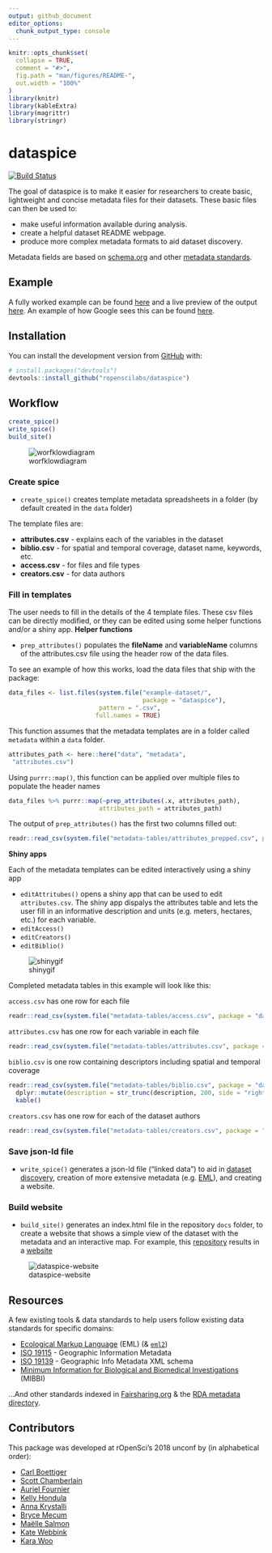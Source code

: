 ```yaml
---
output: github_document
editor_options: 
  chunk_output_type: console
---
```


<!-- README.md is generated from README.Rmd. Please edit that file -->

```r
knitr::opts_chunk$set(
  collapse = TRUE,
  comment = "#>",
  fig.path = "man/figures/README-",
  out.width = "100%"
)
library(knitr)
library(kableExtra)
library(magrittr)
library(stringr)
```
# dataspice

[![Build Status](https://travis-ci.com/ropenscilabs/dataspice.svg?branch=master)](https://travis-ci.com/ropenscilabs/dataspice)

The goal of dataspice is to make it easier for researchers to create basic, lightweight and concise metadata files for their datasets. These basic files can then be used to:

- make useful information available during analysis.
- create a helpful dataset README webpage.
- produce more complex metadata formats to aid dataset discovery.

Metadata fields are based on [schema.org](http://schema.org/Dataset) and other [metadata standards](https://github.com/ropenscilabs/dataspice#resources).

## Example

A fully worked example can be found [here](https://github.com/amoeba/dataspice-example) and a live preview of the output [here](https://amoeba.github.io/dataspice-example/). An example of how Google sees this can be found [here](https://search.google.com/structured-data/testing-tool/u/0/#url=https%3A%2F%2Famoeba.github.io%2Fdataspice-example%2F).

## Installation

You can install the development version from [GitHub](https://github.com/) with:

``` r
# install.packages("devtools")
devtools::install_github("ropenscilabs/dataspice")
```
## Workflow

```r
create_spice()
write_spice() 
build_site()
```

![worfklowdiagram](man/figures/dataspice_workflow.png)

### Create spice

* `create_spice()` creates template metadata spreadsheets in a folder (by default created in the `data` folder)

The template files are:

* **attributes.csv** - explains each of the variables in the dataset
* **biblio.csv** - for spatial and temporal coverage, dataset name, keywords, etc.
* **access.csv** - for files and file types
* **creators.csv** - for data authors

### Fill in templates

The user needs to fill in the details of the 4 template files. These csv files can be directly modified, or they can be edited using some helper functions and/or a shiny app. 
**Helper functions**

* `prep_attributes()` populates the **fileName** and **variableName** columns of the attributes.csv file using the header row of the data files. 

To see an example of how this works, load the data files that ship with the package:

```r
data_files <- list.files(system.file("example-dataset/", 
                                     package = "dataspice"), 
                         pattern = ".csv",
                        full.names = TRUE)
```

This function assumes that the metadata templates are in a folder called `metadata` within a `data` folder.

```r
attributes_path <- here::here("data", "metadata",
 "attributes.csv")
```

Using `purrr::map()`, this function can be applied over multiple files to populate the header names

```r
data_files %>% purrr::map(~prep_attributes(.x, attributes_path),
                         attributes_path = attributes_path)
```

The output of `prep_attributes()` has the first two columns filled out:

```r
readr::read_csv(system.file("metadata-tables/attributes_prepped.csv", package = "dataspice")) %>% head() %>% kable()
```

**Shiny apps**

Each of the metadata templates can be edited interactively using a shiny app

* `editAttritubes()` opens a shiny app that can be used to edit `attributes.csv`. The shiny app dispalys the attributes table and lets the user fill in an informative description and units (e.g. meters, hectares, etc.) for each variable. 
* `editAccess()`
* `editCreators()`
* `editBiblio()`

![shinygif](man/figures/before123.gif)

Completed metadata tables in this example will look like this:

`access.csv` has one row for each file

```r
readr::read_csv(system.file("metadata-tables/access.csv", package = "dataspice")) %>% head() %>% kable()
```

`attributes.csv` has one row for each variable in each file

```r
readr::read_csv(system.file("metadata-tables/attributes.csv", package = "dataspice")) %>% head() %>% kable()
```

`biblio.csv` is one row containing descriptors including spatial and temporal coverage

```r
readr::read_csv(system.file("metadata-tables/biblio.csv", package = "dataspice")) %>% 
  dplyr::mutate(description = str_trunc(description, 200, side = "right")) %>%
  kable()
```

`creators.csv` has one row for each of the dataset authors

```r
readr::read_csv(system.file("metadata-tables/creators.csv", package = "dataspice")) %>% kable() 
```


### Save json-ld file

* `write_spice()` generates a json-ld file ("linked data") to aid in [dataset discovery](https://developers.google.com/search/docs/data-types/dataset), creation of more extensive metadata (e.g. [EML](https://knb.ecoinformatics.org/#api)), and creating a website. 

### Build website

* `build_site()` generates an index.html file in the repository `docs` folder, to create a website that shows a simple view of the dataset with the metadata and an interactive map. For example, this [repository](https://github.com/amoeba/dataspice-example) results in a [website](https://amoeba.github.io/dataspice-example/) 

![dataspice-website](man/figures/screenshot.png)

## Resources
A few existing tools & data standards to help users follow existing data standards for specific domains:

* [Ecological Markup Language](https://knb.ecoinformatics.org/#external//emlparser/docs/index.html) (EML) (& [`eml2`](https://github.com/cboettig/eml2))
* [ISO 19115](https://www.iso.org/standard/53798.html) - Geographic Information Metadata
* [ISO 19139](https://www.iso.org/standard/32557.html) - Geographic Info Metadata XML schema
* [Minimum Information for Biological and Biomedical Investigations](https://fairsharing.org/collection/MIBBI) (MIBBI)

...And other standards indexed in [Fairsharing.org](https://fairsharing.org) & the [RDA metadata directory](http://rd-alliance.github.io/metadata-directory/standards/). 

## Contributors

This package was developed at rOpenSci's 2018 unconf by (in alphabetical order):

* [Carl Boettiger](https://github.com/cboettig)
* [Scott Chamberlain](https://github.com/sckott)
* [Auriel Fournier](https://github.com/aurielfournier)
* [Kelly Hondula](https://github.com/khondula)
* [Anna Krystalli](https://github.com/annakrystalli)
* [Bryce Mecum](https://github.com/amoeba)
* [Maëlle Salmon](https://github.com/maelle)
* [Kate Webbink](https://github.com/magpiedin)
* [Kara Woo](https://github.com/karawoo)

